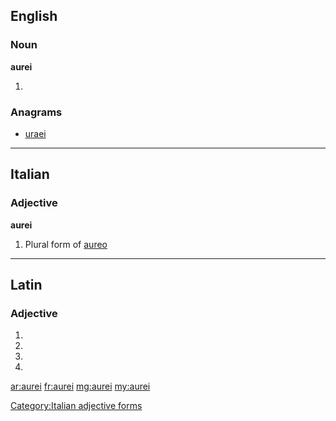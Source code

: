 ==English==

===Noun===
'''aurei'''

# {{plural of|[[aureus]]}}

===Anagrams===
* [[uraei#English|uraei]]

----

==Italian==

===Adjective===
'''aurei''' {{m}}

# Plural form of [[aureo]]

[[Category:Italian adjective forms]]

----

==Latin==

===Adjective===
{{la-adj-form|aureī}}

# {{inflection of|aureus|aureus|nom|m|p|lang=la}}
# {{inflection of|aureus|aureus|gen|m|s|lang=la}}
# {{inflection of|aureus|aureus|gen|n|s|lang=la}}
# {{inflection of|aureus|aureus|voc|m|p|lang=la}}

[[ar:aurei]]
[[fr:aurei]]
[[mg:aurei]]
[[my:aurei]]